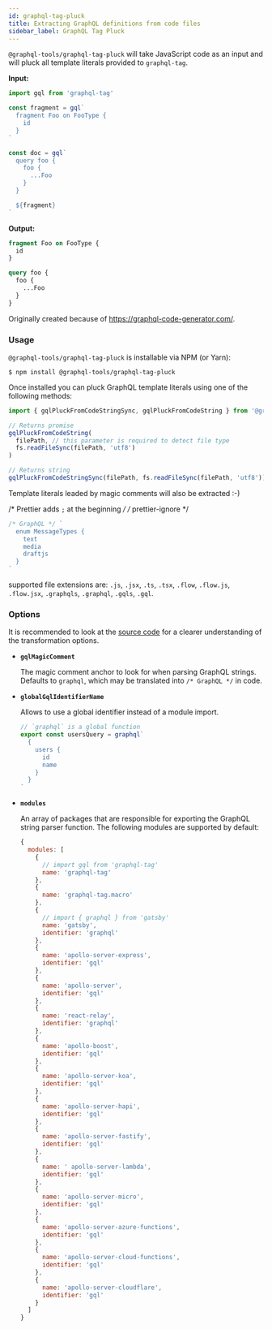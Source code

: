 ```yaml
---
id: graphql-tag-pluck
title: Extracting GraphQL definitions from code files
sidebar_label: GraphQL Tag Pluck
---
```


`@graphql-tools/graphql-tag-pluck` will take JavaScript code as an input and will pluck all template literals provided to `graphql-tag`.

**Input:**

```js
import gql from 'graphql-tag'

const fragment = gql`
  fragment Foo on FooType {
    id
  }
`

const doc = gql`
  query foo {
    foo {
      ...Foo
    }
  }

  ${fragment}
`
```

**Output:**

```graphql
fragment Foo on FooType {
  id
}

query foo {
  foo {
    ...Foo
  }
}
```

Originally created because of https://graphql-code-generator.com/.

### Usage

`@graphql-tools/graphql-tag-pluck` is installable via NPM (or Yarn):

    $ npm install @graphql-tools/graphql-tag-pluck

Once installed you can pluck GraphQL template literals using one of the following methods:

```js
import { gqlPluckFromCodeStringSync, gqlPluckFromCodeString } from '@graphql-tools/graphql-tag-pluck'

// Returns promise
gqlPluckFromCodeString(
  filePath, // this parameter is required to detect file type
  fs.readFileSync(filePath, 'utf8')
)

// Returns string
gqlPluckFromCodeStringSync(filePath, fs.readFileSync(filePath, 'utf8'))
```

Template literals leaded by magic comments will also be extracted :-)

/* Prettier adds `;` at the beginning */
/* prettier-ignore */
```js
/* GraphQL */ `
  enum MessageTypes {
    text
    media
    draftjs
  }
`
```

supported file extensions are: `.js`, `.jsx`, `.ts`, `.tsx`, `.flow`, `.flow.js`, `.flow.jsx`, `.graphqls`, `.graphql`, `.gqls`, `.gql`.

### Options

It is recommended to look at the [source code](https://github.com/ardatan/graphql-tools/blob/master/packages/graphql-tag-pluck/src/visitor.ts) for a clearer understanding of the transformation options.

- **`gqlMagicComment`**

  The magic comment anchor to look for when parsing GraphQL strings. Defaults to `graphql`, which may be translated into `/* GraphQL */` in code.

- **`globalGqlIdentifierName`**

  Allows to use a global identifier instead of a module import.

  ```js
  // `graphql` is a global function
  export const usersQuery = graphql`
    {
      users {
        id
        name
      }
    }
  `
  ```

- **`modules`**

  An array of packages that are responsible for exporting the GraphQL string parser function. The following modules are supported by default:

  ```js
  {
    modules: [
      {
        // import gql from 'graphql-tag'
        name: 'graphql-tag'
      },
      {
        name: 'graphql-tag.macro'
      },
      {
        // import { graphql } from 'gatsby'
        name: 'gatsby',
        identifier: 'graphql'
      },
      {
        name: 'apollo-server-express',
        identifier: 'gql'
      },
      {
        name: 'apollo-server',
        identifier: 'gql'
      },
      {
        name: 'react-relay',
        identifier: 'graphql'
      },
      {
        name: 'apollo-boost',
        identifier: 'gql'
      },
      {
        name: 'apollo-server-koa',
        identifier: 'gql'
      },
      {
        name: 'apollo-server-hapi',
        identifier: 'gql'
      },
      {
        name: 'apollo-server-fastify',
        identifier: 'gql'
      },
      {
        name: ' apollo-server-lambda',
        identifier: 'gql'
      },
      {
        name: 'apollo-server-micro',
        identifier: 'gql'
      },
      {
        name: 'apollo-server-azure-functions',
        identifier: 'gql'
      },
      {
        name: 'apollo-server-cloud-functions',
        identifier: 'gql'
      },
      {
        name: 'apollo-server-cloudflare',
        identifier: 'gql'
      }
    ]
  }
  ```
